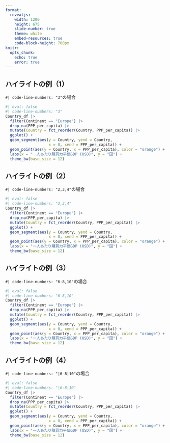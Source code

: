 ```yaml
---
format:
  revealjs: 
    width: 1200
    height: 675
    slide-number: true
    theme: white
    embed-resources: true
    code-block-height: 700px
knitr:
  opts_chunk: 
    echo: true
    error: true
---
```


## ハイライトの例（1）

`#| code-line-numbers: "3"`の場合

```r
#| eval: false
#| code-line-numbers: "3"
Country_df |>
  filter(Continent == "Europe") |>
  drop_na(PPP_per_capita) |>
  mutate(Country = fct_reorder(Country, PPP_per_capita)) |> 
  ggplot() +
  geom_segment(aes(y = Country, yend = Country,
                   x = 0, xend = PPP_per_capita)) +
  geom_point(aes(y = Country, x = PPP_per_capita), color = "orange") +
  labs(x = "一人あたり購買力平価GDP (USD)", y = "国") +
  theme_bw(base_size = 12)
```

## ハイライトの例（2）

`#| code-line-numbers: "2,3,4"`の場合

```r
#| eval: false
#| code-line-numbers: "2,3,4"
Country_df |>
  filter(Continent == "Europe") |>
  drop_na(PPP_per_capita) |>
  mutate(Country = fct_reorder(Country, PPP_per_capita)) |> 
  ggplot() +
  geom_segment(aes(y = Country, yend = Country,
                   x = 0, xend = PPP_per_capita)) +
  geom_point(aes(y = Country, x = PPP_per_capita), color = "orange") +
  labs(x = "一人あたり購買力平価GDP (USD)", y = "国") +
  theme_bw(base_size = 12)
```

## ハイライトの例（3）

`#| code-line-numbers: "6-8,10"`の場合

```r
#| eval: false
#| code-line-numbers: "6-8,10"
Country_df |>
  filter(Continent == "Europe") |>
  drop_na(PPP_per_capita) |>
  mutate(Country = fct_reorder(Country, PPP_per_capita)) |> 
  ggplot() +
  geom_segment(aes(y = Country, yend = Country,
                   x = 0, xend = PPP_per_capita)) +
  geom_point(aes(y = Country, x = PPP_per_capita), color = "orange") +
  labs(x = "一人あたり購買力平価GDP (USD)", y = "国") +
  theme_bw(base_size = 12)
```

## ハイライトの例（4）

`#| code-line-numbers: "|6-8|10"`の場合

```r
#| eval: false
#| code-line-numbers: "|6-8|10"
Country_df |>
  filter(Continent == "Europe") |>
  drop_na(PPP_per_capita) |>
  mutate(Country = fct_reorder(Country, PPP_per_capita)) |> 
  ggplot() +
  geom_segment(aes(y = Country, yend = Country,
                   x = 0, xend = PPP_per_capita)) +
  geom_point(aes(y = Country, x = PPP_per_capita), color = "orange") +
  labs(x = "一人あたり購買力平価GDP (USD)", y = "国") +
  theme_bw(base_size = 12)
```